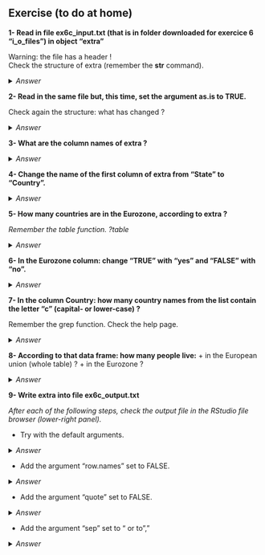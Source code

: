 ## Exercise (to do at home)

**1- Read in file ex6c_input.txt (that is in folder downloaded for exercice 6 "i_o_files") in object "extra"**
  
  Warning: the file has a header !
  <br>
  Check the structure of extra (remember the **str** command).

<details>
  <summary>
  *Answer*
</summary>
  
  ```r
extra <- read.table("i_o_files/ex6c_input.txt", 
                  header=TRUE)
str(extra)
```

</details>
  
  
  **2- Read in the same file but, this time, set the argument as.is to TRUE.**
  
  Check again the structure: what has changed ?
  
  <details>
  <summary>
  *Answer*
</summary>
  
  ```r
extra <- read.table("i_o_files/ex6c_input.txt", 
                  header=TRUE,
                  as.is=TRUE)
str(extra)
```

</details>
  
  **3- What are the column names of extra ?**
  
  <details>
  <summary>
  *Answer*
</summary>
  
  ```r
colnames(extra)
```

</details>
  
  **4- Change the name of the first column of extra from "State" to "Country".**
  
  <details>
  <summary>
  *Answer*
</summary>
  
  ```r
# ex6ct all column names of extra
colnames(extra)
# ex6ct the name of the first column only
colnames(extra)[1]
# reassign name of the first column only
colnames(extra)[1] <- "Country"
```

</details>
  
  **5- How many countries are in the Eurozone, according to extra ?**
  
  *Remember the table function. ?table*
  
  <details>
  <summary>
  *Answer*
</summary>
  
  ```r
table(extra$Eurozone)
```

</details>
  
  **6- In the Eurozone column: change "TRUE" with "yes" and "FALSE" with "no".**
  
  <details>
  <summary>
  *Answer*
</summary>
  
  ```r
# select the Eurozone column
extra$Eurozone
# elements of the Eurozone column that are exactly TRUE
extra$Eurozone==TRUE
# ex6ct actual values that are TRUE
extra$Eurozone[extra$Eurozone==TRUE]
# reassign all elements that are TRUE with "yes"
extra$Eurozone[extra$Eurozone==TRUE] <- "yes"
# same with FALSE
extra$Eurozone[extra$Eurozone==FALSE] <- "no"
```

</details>
  
  **7- In the column Country: how many country names from the list contain the letter "c" (capital- or lower-case) ?**
  
  Remember the grep function. Check the help page.

<details>
  <summary>
  *Answer*
</summary>
  
  ```r
# country names with "c" (lower-case)
grep("c", extra$Country)
# country names with "c" or "C" (ignoring case)
grep("c", extra$Country, ignore.case = TRUE)
# show actual country names
grep("c", extra$Country, value=TRUE, ignore.case = TRUE)
```

</details>
  
  **8- According to that data frame: how many people live:**
  + in the European union (whole table) ?
  + in the Eurozone ?
  
  <details>
  <summary>
  *Answer*
</summary>
  
  ```r
# sum the whole population column
sum(extra$Population)
# select elements of extra where Eurozone is "yes"
extra$Eurozone == "yes"
# select only elements in Population for which the corresponding Eurozone elements are "yes"
extra$Population[extra$Eurozone == "yes"]
# sum that selection
sum(extra$Population[extra$Eurozone == "yes"])
```

</details>
  
  **9- Write extra into file ex6c_output.txt**
  
  *After each of the following steps, check the output file in the RStudio file browser (lower-right panel).*
  
  * Try with the default arguments.

<details>
  <summary>
  *Answer*
</summary>
  
  ```r
write.table(extra, file="ex6c_output.txt")
```

</details>
  
  * Add the argument "row.names" set to FALSE.

<details>
  <summary>
  *Answer*
</summary>
  
  ```r
write.table(extra, file="ex6c_output.txt", 
            row.names = FALSE)
```

</details>
  
  * Add the argument "quote" set to FALSE.

<details>
  <summary>
  *Answer*
</summary>
  
  ```r
write.table(extra, file="ex6c_output.txt", 
            row.names = FALSE,
            quote = FALSE)
```

</details>
  
  * Add the argument "sep" set to "\t" or to ","

<details>
  <summary>
  *Answer*
</summary>
  
  ```r
write.table(extra, file="ex6c_output.txt", 
            row.names = FALSE,
            quote = FALSE,
            sep="\t")
```

</details>
  